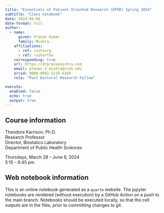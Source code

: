 ```yaml
---
title: "Essentials of Patient Oriented Research (EPOR) Spring 2024"
subtitle: "Class notebook"
date: 2024-04-04
date-format: full
author:
  - name: 
      given: Pranav Kumar 
      family: Mishra
    affiliations:
      - ref: rushsurg
      - ref: rushortho
    corresponding: true
    url: https://drpranavmishra.com
    email: pranav_k_mishra@rush.edu
    orcid: 0000-0001-5219-6269
    role: "Post Doctoral Research Fellow"

execute: 
  enabled: false
  echo: true
  output: true
---
```


## Course information

Theodore Karrison, Ph.D.  
Research Professor  
Director, Biostatics Laboratory  
Department of Public Health Sciences  

Thursdays, March 28 - June 6, 2024  
5:15 - 6:45 pm   


## Web notebook information

This is an online notebook generated as a `quarto` website. The jupyter notebooks are rendered (without execution) by a GitHub Action on a push to the main branch. Notebooks should be executed locally, so that the cell outputs are in the files, prior to committing changes to git.

